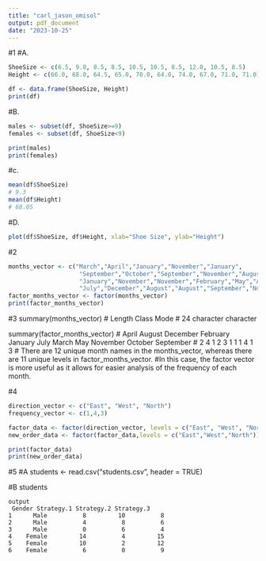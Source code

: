 ```yaml
---
title: "carl_jason_omisol"
output: pdf_document
date: "2023-10-25"
---
```


#1
#A.
``` r
ShoeSize <- c(6.5, 9.0, 8.5, 8.5, 10.5, 10.5, 8.5, 12.0, 10.5, 8.5)
Height <- c(66.0, 68.0, 64.5, 65.0, 70.0, 64.0, 74.0, 67.0, 71.0, 71.0)

df <- data.frame(ShoeSize, Height)
print(df)
```
#B.
``` r
males <- subset(df, ShoeSize>=9)
females <- subset(df, ShoeSize<9)

print(males)
print(females)
```
#c.
``` r
mean(df$ShoeSize)
# 9.3
mean(df$Height)
# 68.05
```
#D.
``` r
plot(df$ShoeSize, df$Height, xlab="Shoe Size", ylab="Height")
```



#2
```r
months_vector <- c("March","April","January","November","January",
                    "September","October","September","November","August",
                    "January","November","November","February","May","August",
                    "July","December","August","August","September","November","February","April")
factor_months_vector <- factor(months_vector)
print(factor_months_vector)
```

#3
summary(months_vector)
# Length     Class      Mode 
#     24 character character 

summary(factor_months_vector)
# April    August  December  February   January      July     March       May  November   October September 
#      2        4         1         2         3        1         1         1         4         1         3 
# There are 12 unique month names in the months_vector, whereas there are 11 unique levels in factor_months_vector. 
#In this case, the factor vector is more useful as it allows for easier analysis of the frequency of each month.

#4
```r
direction_vector <- c("East", "West", "North")
frequency_vector <- c(1,4,3)

factor_data <- factor(direction_vector, levels = c("East", "West", "North"))
new_order_data <- factor(factor_data,levels = c("East","West","North"))

print(factor_data)
print(new_order_data)
```
#5
#A
students <- read.csv("students.csv", header = TRUE)

#B
students
```
output
 Gender Strategy.1 Strategy.2 Strategy.3
1      Male          8         10          8
2      Male          4          8          6
3      Male          0          6          4
4    Female         14          4         15
5    Female         10          2         12
6    Female          6          0          9
```